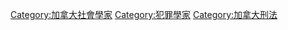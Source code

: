 [[Category:加拿大社會學家|Category:加拿大社會學家]]
[[Category:犯罪學家|Category:犯罪學家]]
[[Category:加拿大刑法|Category:加拿大刑法]]